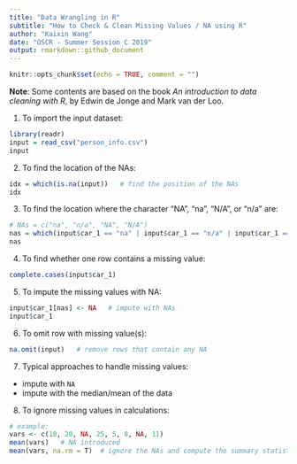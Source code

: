 ```yaml
---
title: "Data Wrangling in R"
subtitle: "How to Check & Clean Missing Values / NA using R"
author: "Kaixin Wang"
date: "OSCR - Summer Session C 2019"
output: rmarkdown::github_document
---
```


```r
knitr::opts_chunk$set(echo = TRUE, comment = "")
```

**Note**: Some contents are based on the book *An introduction to data cleaning with R*, by Edwin de Jonge and  Mark van der Loo.

1. To import the input dataset:

```r
library(readr)
input = read_csv("person_info.csv")
input
```

2. To find the location of the NAs:

```r
idx = which(is.na(input))   # find the position of the NAs
idx   
```

3. To find the location where the character "NA", "na", "N/A", or "n/a" are:

```r
# NAs = c("na", "n/a", "NA", "N/A")
nas = which(input$car_1 == "na" | input$car_1 == "n/a" | input$car_1 == "NA" | input$car_1 == "N/A")
nas
```

4. To find whether one row contains a missing value:

```r
complete.cases(input$car_1)
```

5. To impute the missing values with NA:

```r
input$car_1[nas] <- NA   # impute with NAs
input$car_1
```

6. To omit row with missing value(s): 

```r
na.omit(input)   # remove rows that contain any NA
```

7. Typical approaches to handle missing values:

- impute with `NA`
- impute with the median/mean of the data 

8. To ignore missing values in calculations:

```r
# example:
vars <- c(10, 20, NA, 25, 5, 8, NA, 11)
mean(vars)   # NA introduced
mean(vars, na.rm = T)  # ignore the NAs and compute the summary statistics
```

